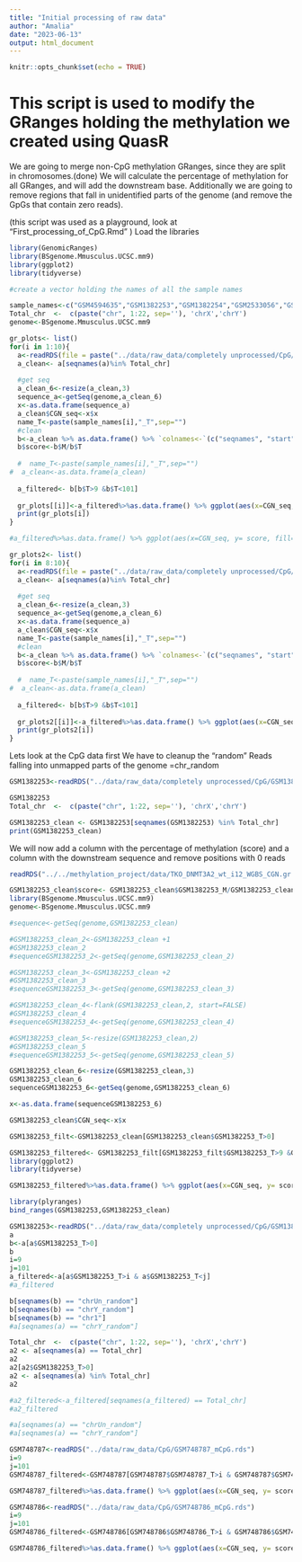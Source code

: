 ```yaml
---
title: "Initial processing of raw data"
author: "Amalia"
date: "2023-06-13"
output: html_document
---
```


```r
knitr::opts_chunk$set(echo = TRUE)
```

# This script is used to modify the GRanges holding the methylation we created using QuasR
We are going to merge non-CpG methylation GRanges, since they are split in chromosomes.(done)
We will calculate the percentage of methylation for all GRanges, and will add the downstream base. Additionally we are going to remove regions that fall in unidentified parts of the genome (and remove the GpGs that contain zero reads). 

(this script was used as a playground, look at "First_processing_of_CpG.Rmd" )
Load the libraries
```r
library(GenomicRanges)
library(BSgenome.Mmusculus.UCSC.mm9)
library(ggplot2)
library(tidyverse)
```

```r
#create a vector holding the names of all the sample names

sample_names<-c("GSM4594635","GSM1382253","GSM1382254","GSM2533056","GSM4837324","GSM1382255","GSM1382256","GSM1545748","GSM748786","GSM748787")
Total_chr  <-  c(paste("chr", 1:22, sep=''), 'chrX','chrY')
genome<-BSgenome.Mmusculus.UCSC.mm9

gr_plots<- list()
for(i in 1:10){
  a<-readRDS(file = paste("../data/raw_data/completely unprocessed/CpG/", sample_names[i],"_add_mCpG.rds" ,sep=""))
  a_clean<- a[seqnames(a)%in% Total_chr]
  
  #get seq
  a_clean_6<-resize(a_clean,3)
  sequence_a<-getSeq(genome,a_clean_6)
  x<-as.data.frame(sequence_a)
  a_clean$CGN_seq<-x$x
  name_T<-paste(sample_names[i],"_T",sep="")
  #clean 
  b<-a_clean %>% as.data.frame() %>% `colnames<-`(c("seqnames", "start","end","width","strand","T","M", "CGN_seq")) %>% makeGRangesFromDataFrame(keep.extra.columns = T) 
  b$score<-b$M/b$T
  
  #  name_T<-paste(sample_names[i],"_T",sep="")
#  a_clean<-as.data.frame(a_clean)
  
  a_filtered<- b[b$T>9 &b$T<101]
  
  gr_plots[[i]]<-a_filtered%>%as.data.frame() %>% ggplot(aes(x=CGN_seq, y= score, fill=CGN_seq))+geom_bar(stat = "summary",fun="mean")+ labs(x="", y="Methylation score", fill="", title = sample_names[i])+theme_minimal() +scale_fill_manual(values = c("#FFCCCB","#99CCFF","#8B0000" ,"#293352"))
  print(gr_plots[i])
}

#a_filtered%>%as.data.frame() %>% ggplot(aes(x=CGN_seq, y= score, fill=CGN_seq))+geom_bar(stat = "summary",fun="mean")+ labs(x="", y="Methylation score", fill="", title = paste(sample_names[i]))+theme_minimal() +scale_fill_manual(values = c("#FFCCCB","#99CCFF","#8B0000" ,"#293352"))
```
```r
gr_plots2<- list()
for(i in 8:10){
  a<-readRDS(file = paste("../data/raw_data/completely unprocessed/CpG/", sample_names[i],"_add_mCpG.rds" ,sep=""))
  a_clean<- a[seqnames(a)%in% Total_chr]
  
  #get seq
  a_clean_6<-resize(a_clean,3)
  sequence_a<-getSeq(genome,a_clean_6)
  x<-as.data.frame(sequence_a)
  a_clean$CGN_seq<-x$x
  name_T<-paste(sample_names[i],"_T",sep="")
  #clean 
  b<-a_clean %>% as.data.frame() %>% `colnames<-`(c("seqnames", "start","end","width","strand","T","M", "CGN_seq")) %>% makeGRangesFromDataFrame(keep.extra.columns = T) 
  b$score<-b$M/b$T
  
  #  name_T<-paste(sample_names[i],"_T",sep="")
#  a_clean<-as.data.frame(a_clean)
  
  a_filtered<- b[b$T>9 &b$T<101]
   
  gr_plots2[[i]]<-a_filtered%>%as.data.frame() %>% ggplot(aes(x=CGN_seq, y= score, fill=CGN_seq))+geom_bar(stat = "summary",fun="mean")+ labs(x="", y="Methylation score", fill="", title = sample_names[i])+theme_minimal() +scale_fill_manual(values = c("#FFCCCB","#99CCFF","#8B0000" ,"#293352"))
  print(gr_plots2[i])
}
```

Lets look at the CpG data first
We have to cleanup the "random"
Reads falling into unmapped parts of the genome =chr_random

```r

GSM1382253<-readRDS("../data/raw_data/completely unprocessed/CpG/GSM1382253_add_mCpG.rds")

GSM1382253
Total_chr  <-  c(paste("chr", 1:22, sep=''), 'chrX','chrY')

GSM1382253_clean <- GSM1382253[seqnames(GSM1382253) %in% Total_chr]
print(GSM1382253_clean)
```
We will now add a column with the percentage of methylation (score)
and a column with the downstream sequence
and remove positions with 0 reads
```r
readRDS("../../methylation_project/data/TKO_DNMT3A2_wt_i12_WGBS_CGN.gr.rds")

GSM1382253_clean$score<- GSM1382253_clean$GSM1382253_M/GSM1382253_clean$GSM1382253_T
library(BSgenome.Mmusculus.UCSC.mm9)
genome<-BSgenome.Mmusculus.UCSC.mm9

#sequence<-getSeq(genome,GSM1382253_clean)

#GSM1382253_clean_2<-GSM1382253_clean +1
#GSM1382253_clean_2
#sequenceGSM1382253_2<-getSeq(genome,GSM1382253_clean_2)

#GSM1382253_clean_3<-GSM1382253_clean +2
#GSM1382253_clean_3
#sequenceGSM1382253_3<-getSeq(genome,GSM1382253_clean_3)

#GSM1382253_clean_4<-flank(GSM1382253_clean,2, start=FALSE)
#GSM1382253_clean_4
#sequenceGSM1382253_4<-getSeq(genome,GSM1382253_clean_4)

#GSM1382253_clean_5<-resize(GSM1382253_clean,2)
#GSM1382253_clean_5
#sequenceGSM1382253_5<-getSeq(genome,GSM1382253_clean_5)

GSM1382253_clean_6<-resize(GSM1382253_clean,3)
GSM1382253_clean_6
sequenceGSM1382253_6<-getSeq(genome,GSM1382253_clean_6)

x<-as.data.frame(sequenceGSM1382253_6)

GSM1382253_clean$CGN_seq<-x$x

GSM1382253_filt<-GSM1382253_clean[GSM1382253_clean$GSM1382253_T>0]

GSM1382253_filtered<- GSM1382253_filt[GSM1382253_filt$GSM1382253_T>9 &GSM1382253_filt$GSM1382253_T<101]
library(ggplot2)
library(tidyverse)

GSM1382253_filtered%>%as.data.frame() %>% ggplot(aes(x=CGN_seq, y= score, fill=CGN_seq))+geom_bar(stat = "summary",fun="mean")+ labs(x="", y="Methylation score", fill="", title = "DNMT3A_GSM1382253")+theme_minimal() +scale_fill_manual(values = c("#FFCCCB","#99CCFF","#8B0000" ,"#293352"))

library(plyranges)
bind_ranges(GSM1382253,GSM1382253_clean)
```


```r
GSM1382253<-readRDS("../data/raw_data/completely unprocessed/CpG/GSM1382253_add_mCpG.rds")
a
b<-a[a$GSM1382253_T>0]
b
i=9
j=101
a_filtered<-a[a$GSM1382253_T>i & a$GSM1382253_T<j]
#a_filtered

b[seqnames(b) == "chrUn_random"]
b[seqnames(b) == "chrY_random"]
b[seqnames(b) == "chr1"]
#a[seqnames(a) == "chrY_random"]
```

```r
Total_chr  <-  c(paste("chr", 1:22, sep=''), 'chrX','chrY')
a2 <- a[seqnames(a) == Total_chr]
a2
a2[a2$GSM1382253_T>0]
a2 <- a[seqnames(a) %in% Total_chr]
a2

#a2_filtered<-a_filtered[seqnames(a_filtered) == Total_chr]
#a2_filtered

#a[seqnames(a) == "chrUn_random"]
#a[seqnames(a) == "chrY_random"]
```

```r
GSM748787<-readRDS("../data/raw_data/CpG/GSM748787_mCpG.rds")
i=9
j=101
GSM748787_filtered<-GSM748787[GSM748787$GSM748787_T>i & GSM748787$GSM748787_T<j]

GSM748787_filtered%>%as.data.frame() %>% ggplot(aes(x=CGN_seq, y= score, fill=CGN_seq))+geom_bar(stat = "summary",fun="mean")+ labs(x="", y="Methylation score", fill="", title = "WT_GSM748787_filtered")+theme_minimal() +scale_fill_manual(values = c("#FFCCCB","#99CCFF","#8B0000" ,"#293352"))

GSM748786<-readRDS("../data/raw_data/CpG/GSM748786_mCpG.rds")
i=9
j=101
GSM748786_filtered<-GSM748786[GSM748786$GSM748786_T>i & GSM748786$GSM748786_T<j]

GSM748786_filtered%>%as.data.frame() %>% ggplot(aes(x=CGN_seq, y= score, fill=CGN_seq))+geom_bar(stat = "summary",fun="mean")+ labs(x="", y="Methylation score", fill="", title = "WT_GSM748786_filtered")+theme_minimal() +scale_fill_manual(values = c("#FFCCCB","#99CCFF","#8B0000" ,"#293352"))
```

